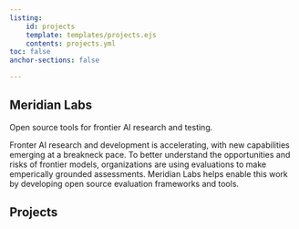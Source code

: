 ```yaml
---
listing:
    id: projects
    template: templates/projects.ejs
    contents: projects.yml
toc: false
anchor-sections: false

---
```




:::::: {.splash}

# Meridian Labs

::: splash-secondary

Open source tools for frontier AI research and testing.
:::


::: splash-tertiary

Fronter AI research and development is accelerating, with new capabilities emerging at a breakneck pace. To better understand the opportunities and risks of frontier models, organizations are using evaluations to make emperically grounded assessments. Meridian Labs helps enable this work by developing open source evaluation frameworks and tools.

:::

::::::

## Projects {.project-separator}

:::{#projects}

:::